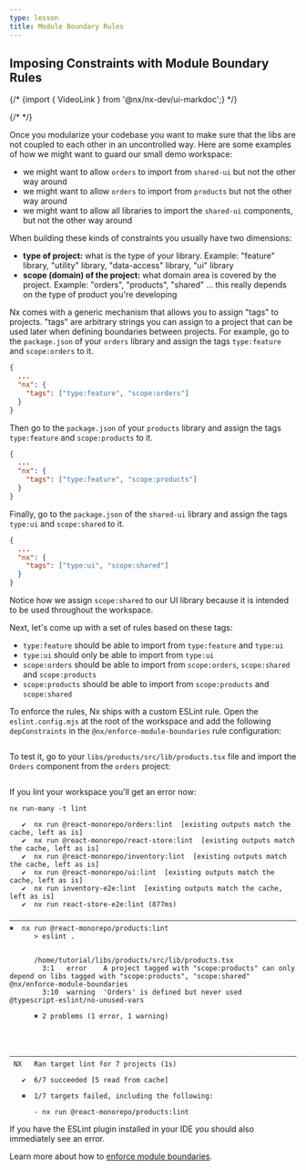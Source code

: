 ```yaml
---
type: lesson
title: Module Boundary Rules
---
```


## Imposing Constraints with Module Boundary Rules

{/* {import { VideoLink } from '@nx/nx-dev/ui-markdoc';} */}

{/* <VideoLink link="https://youtu.be/gc4N7kxiA50?t=791"></VideoLink> */}

Once you modularize your codebase you want to make sure that the libs are not coupled to each other in an uncontrolled way. Here are some examples of how we might want to guard our small demo workspace:

- we might want to allow `orders` to import from `shared-ui` but not the other way around
- we might want to allow `orders` to import from `products` but not the other way around
- we might want to allow all libraries to import the `shared-ui` components, but not the other way around

When building these kinds of constraints you usually have two dimensions:

- **type of project:** what is the type of your library. Example: "feature" library, "utility" library, "data-access" library, "ui" library
- **scope (domain) of the project:** what domain area is covered by the project. Example: "orders", "products", "shared" ... this really depends on the type of product you're developing

Nx comes with a generic mechanism that allows you to assign "tags" to projects. "tags" are arbitrary strings you can assign to a project that can be used later when defining boundaries between projects. For example, go to the `package.json` of your `orders` library and assign the tags `type:feature` and `scope:orders` to it.

```solution:/libs/orders/package.json title="/libs/orders/package.json" collapse={2-13}
{
  ...
  "nx": {
    "tags": ["type:feature", "scope:orders"]
  }
}
```

Then go to the `package.json` of your `products` library and assign the tags `type:feature` and `scope:products` to it.

```solution:/libs/products/package.json title="/libs/products/package.json" collapse={2-13}
{
  ...
  "nx": {
    "tags": ["type:feature", "scope:products"]
  }
}
```

Finally, go to the `package.json` of the `shared-ui` library and assign the tags `type:ui` and `scope:shared` to it.

```solution:/libs/shared/ui/package.json title="/libs/shared/ui/package.json" collapse={2-13}
{
  ...
  "nx": {
    "tags": ["type:ui", "scope:shared"]
  }
}
```

Notice how we assign `scope:shared` to our UI library because it is intended to be used throughout the workspace.

Next, let's come up with a set of rules based on these tags:

- `type:feature` should be able to import from `type:feature` and `type:ui`
- `type:ui` should only be able to import from `type:ui`
- `scope:orders` should be able to import from `scope:orders`, `scope:shared` and `scope:products`
- `scope:products` should be able to import from `scope:products` and `scope:shared`

To enforce the rules, Nx ships with a custom ESLint rule. Open the `eslint.config.mjs` at the root of the workspace and add the following `depConstraints` in the `@nx/enforce-module-boundaries` rule configuration:

```solution:/eslint.config.mjs title="/eslint.config.mjs" collapse={1-2,4-9,52-65}

```

To test it, go to your `libs/products/src/lib/products.tsx` file and import the `Orders` component from the `orders` project:

```solution:/libs/products/src/lib/products.tsx title="/libs/products/src/lib/products.tsx"

```

If you lint your workspace you'll get an error now:

```shell
nx run-many -t lint
```

```
   ✔  nx run @react-monorepo/orders:lint  [existing outputs match the cache, left as is]
   ✔  nx run @react-monorepo/react-store:lint  [existing outputs match the cache, left as is]
   ✔  nx run @react-monorepo/inventory:lint  [existing outputs match the cache, left as is]
   ✔  nx run @react-monorepo/ui:lint  [existing outputs match the cache, left as is]
   ✔  nx run inventory-e2e:lint  [existing outputs match the cache, left as is]
   ✔  nx run react-store-e2e:lint (877ms)

———————————————————————————————————————————————————————————————————————————————————————————————————————————————————————————————————————   ✖  nx run @react-monorepo/products:lint
      > eslint .


      /home/tutorial/libs/products/src/lib/products.tsx
        3:1   error    A project tagged with "scope:products" can only depend on libs tagged with "scope:products", "scope:shared"  @nx/enforce-module-boundaries
        3:10  warning  'Orders' is defined but never used                                                                           @typescript-eslint/no-unused-vars

      ✖ 2 problems (1 error, 1 warning)




————————————————————————————————————————————————————————————————————————————————————————————————————————————————————————————————————————
 NX   Ran target lint for 7 projects (1s)

   ✔  6/7 succeeded [5 read from cache]

   ✖  1/7 targets failed, including the following:

      - nx run @react-monorepo/products:lint
```

If you have the ESLint plugin installed in your IDE you should also immediately see an error.

Learn more about how to [enforce module boundaries](/features/enforce-module-boundaries).
